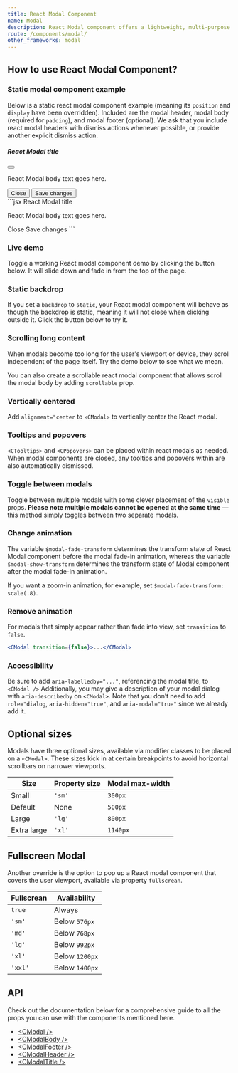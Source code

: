 ```yaml
---
title: React Modal Component
name: Modal
description: React Modal component offers a lightweight, multi-purpose popup to add dialogs to yours. Learn how to customize CoreUI React modal components easily. Multiple examples and tutorial.
route: /components/modal/
other_frameworks: modal
---
```


## How to use React Modal Component?

### Static modal component example

Below is a static react modal component example (meaning its `position` and `display` have been overridden). Included are the modal header, modal body (required for `padding`), and modal footer (optional). We ask that you include react modal headers with dismiss actions whenever possible, or provide another explicit dismiss action.

<Example>
  <div className="modal position-static d-block" tabIndex="-1">
    <div className="modal-dialog">
      <div className="modal-content">
        <div className="modal-header">
          <h5 className="modal-title">React Modal title</h5>
          <button type="button" className="btn-close" aria-label="Close"></button>
        </div>
        <div className="modal-body">
          <p>React Modal body text goes here.</p>
        </div>
        <div className="modal-footer">
          <button type="button" className="btn btn-secondary">Close</button>
          <button type="button" className="btn btn-primary">Save changes</button>
        </div>
      </div>
    </div>
  </div>
</Example>
```jsx
<CModal>
  <CModalHeader>
    <CModalTitle>React Modal title</CModalTitle>
  </CModalHeader>
  <CModalBody>
    <p>React Modal body text goes here.</p>
  </CModalBody>
  <CModalFooter>
    <CButton color="secondary">Close</CButton>
    <CButton color="primary">Save changes</CButton>
  </CModalFooter>
</CModal>
```

### Live demo

Toggle a working React modal component demo by clicking the button below. It will slide down and fade in from the top of the page.

<ExampleSnippet2 component="ModalLiveDemoExample" componentName="React Modal" />

### Static backdrop

If you set a `backdrop` to `static`, your React modal component will behave as though the backdrop is static, meaning it will not close when clicking outside it. Click the button below to try it.

<ExampleSnippet2 component="ModalStaticBackdropExample" componentName="React Modal" />

### Scrolling long content

When modals become too long for the user's viewport or device, they scroll independent of the page itself. Try the demo below to see what we mean.

<ExampleSnippet2 component="ModalScrollingLongContentExample" componentName="React Modal" />

You can also create a scrollable react modal component that allows scroll the modal body by adding `scrollable` prop.

<ExampleSnippet2 component="ModalScrollingLongContent2Example" componentName="React Modal" />

### Vertically centered

Add `alignment="center` to `<CModal>` to vertically center the React modal.

<ExampleSnippet2 component="ModalVerticallyCenteredExample" componentName="React Modal" />

<ExampleSnippet2 component="ModalVerticallyCenteredScrollableExample" componentName="React Modal" />

### Tooltips and popovers

`<CTooltips>` and `<CPopovers>` can be placed within react modals as needed. When modal components are closed, any tooltips and popovers within are also automatically dismissed.

<ExampleSnippet2 component="ModalTooltipsAndPopoversExample" componentName="React Modal" />

### Toggle between modals

Toggle between multiple modals with some clever placement of the `visible` props. **Please note multiple modals cannot be opened at the same time** — this method simply toggles between two separate modals.

<ExampleSnippet2 component="ModalToggleBetweenModalsExample" componentName="React Modal" />

### Change animation

The variable `$modal-fade-transform` determines the transform state of React Modal component before the modal fade-in animation, whereas the variable `$modal-show-transform` determines the transform state of Modal component after the modal fade-in animation.

If you want a zoom-in animation, for example, set `$modal-fade-transform: scale(.8)`.

### Remove animation

For modals that simply appear rather than fade into view, set `transition` to `false`.

```jsx
<CModal transition={false}>...</CModal>
```

### Accessibility

Be sure to add `aria-labelledby="..."`, referencing the modal title, to `<CModal />` Additionally, you may give a description of your modal dialog with `aria-describedby` on `<CModal>`. Note that you don’t need to add `role="dialog`, `aria-hidden="true"`, and `aria-modal="true"` since we already add it.

## Optional sizes

Modals have three optional sizes, available via modifier classes to be placed on a `<CModal>`. These sizes kick in at certain breakpoints to avoid horizontal scrollbars on narrower viewports.


| Size        | Property size | Modal max-width |
| ----------- | ------------- | --------------- |
| Small       | `'sm'`        | `300px`         |
| Default     | None          | `500px`         |
| Large       | `'lg'`        | `800px`         |
| Extra large | `'xl'`        | `1140px`        |

<ExampleSnippet2 component="ModalOptionalSizesExample" componentName="React Modal" />

## Fullscreen Modal

Another override is the option to pop up a React modal component that covers the user viewport, available via property `fullscrean`.

| Fullscrean | Availability   |
| ---------- | -------------- |
| `true`     | Always         |
| `'sm'`     | Below `576px`  |
| `'md'`     | Below `768px`  |
| `'lg'`     | Below `992px`  |
| `'xl'`     | Below `1200px` |
| `'xxl'`    | Below `1400px` |

<ExampleSnippet2 component="ModalFullscreenExample" componentName="React Modal" />

## API

Check out the documentation below for a comprehensive guide to all the props you can use with the components mentioned here.

- [&lt;CModal /&gt;](./api/#cmodal)
- [&lt;CModalBody /&gt;](./api/#cmodalbody)
- [&lt;CModalFooter /&gt;](./api/#cmodalfooter)
- [&lt;CModalHeader /&gt;](./api/#cmodalheader)
- [&lt;CModalTitle /&gt;](./api/#cmodaltitle)
